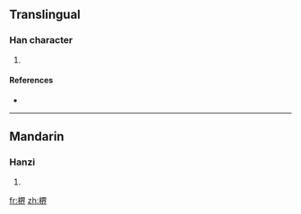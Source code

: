 ==Translingual==

===Han character===
{{Han char|rn=75|rad=木|as=09|sn=13|four=|canj=木田人中 (DWOL)}}

# {{defn|Han|sort=木09}}

====References====
* {{Han ref|kx=0539.020|dkj=15120|dj=0926.160|hdz=21250.010|uh=6950|ud=26960}}

----

==Mandarin==

===Hanzi===
{{cmn-hanzi|pin=[[jiè]] ([[jie4]])|wg=chieh<sup>4</sup>}}

# {{defn|Mandarin|sort=木09}}

[[fr:楐]]
[[zh:楐]]